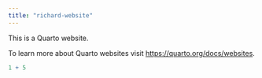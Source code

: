 ```yaml
---
title: "richard-website"
---
```


This is a Quarto website.

To learn more about Quarto websites visit <https://quarto.org/docs/websites>.

```r
1 + 5
```
